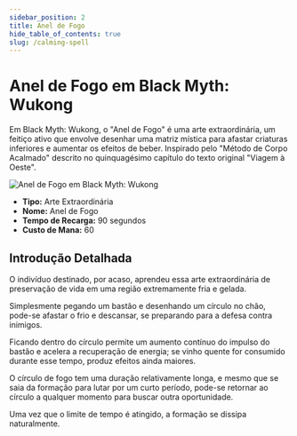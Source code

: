 ```yaml
---
sidebar_position: 2
title: Anel de Fogo
hide_table_of_contents: true
slug: /calming-spell
---
```


# Anel de Fogo em Black Myth: Wukong

Em Black Myth: Wukong, o "Anel de Fogo" é uma arte extraordinária, um feitiço ativo que envolve desenhar uma matriz mística para afastar criaturas inferiores e aumentar os efeitos de beber. Inspirado pelo "Método de Corpo Acalmado" descrito no quinquagésimo capítulo do texto original "Viagem à Oeste".

<img
    src="https://image.informedainews.com/bsjwq4eiizq6id3vsjollyggl11tia4.gif"
    alt="Anel de Fogo em Black Myth: Wukong"
/>

- **Tipo:** Arte Extraordinária
- **Nome:** Anel de Fogo
- **Tempo de Recarga:** 90 segundos
- **Custo de Mana:** 60

## Introdução Detalhada

O indivíduo destinado, por acaso, aprendeu essa arte extraordinária de preservação de vida em uma região extremamente fria e gelada.

Simplesmente pegando um bastão e desenhando um círculo no chão, pode-se afastar o frio e descansar, se preparando para a defesa contra inimigos.

Ficando dentro do círculo permite um aumento contínuo do impulso do bastão e acelera a recuperação de energia; se vinho quente for consumido durante esse tempo, produz efeitos ainda maiores.

O círculo de fogo tem uma duração relativamente longa, e mesmo que se saia da formação para lutar por um curto período, pode-se retornar ao círculo a qualquer momento para buscar outra oportunidade.

Uma vez que o limite de tempo é atingido, a formação se dissipa naturalmente.